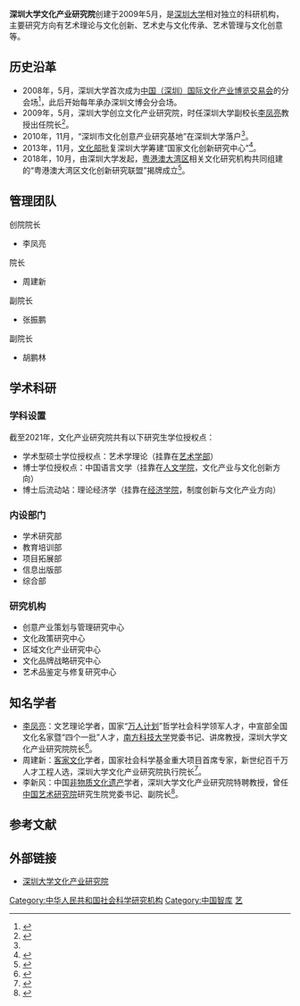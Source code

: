 {{Infobox University Department
|名称=深圳大学文化产业研究院
|院长=周建新
|徽标说明=深圳大学文化产业研究院徽标
|徽标=[[File:SICI-SZU-Logo.png|File:SICI-SZU-Logo.png]]
|隶属=[[深圳大学|深圳大学]]
|建立时间=2009年5月
|类型=[[智库|智库]]
|下属=
|党委书记=
|其他名称=Institute for Cultural Industries<br>Shenzhen University
|学生=
|教师=16人
|本科生=
|研究生=
|博士生=
|地址={{CHN}}[[广东省|广东省]][[深圳市|深圳市]][[南山区|南山区]][[南海大道|南海大道]]3688号深圳大学粤海校区汇文楼五楼
|坐标=
|网址=http://ici.szu.edu.cn/
|标志=
|脚注=
}}

'''深圳大学文化产业研究院'''创建于2009年5月，是[[深圳大学|深圳大学]]相对独立的科研机构，主要研究方向有艺术理论与文化创新、艺术史与文化传承、艺术管理与文化创意等。

== 历史沿革 ==

* 2008年，5月，深圳大学首次成为[[中国（深圳）国际文化产业博览交易会|中国（深圳）国际文化产业博览交易会]]的分会场<ref>{{Cite web|title=第四届文博会分会场简介_分会场论坛_中国经济网——国家经济门户|url=http://www.ce.cn/cysc/ztpd/08/icif/lt/200805/14/t20080514_15464539.shtml|accessdate=2021-02-19|work=www.ce.cn}}</ref>，此后开始每年承办深圳文博会分会场。
* 2009年，5月，深圳大学创立文化产业研究院，时任深圳大学副校长[[李凤亮|李凤亮]]教授出任院长<ref name=":0">{{Cite web|title=深圳市文化创意产业研究基地落户深大 文化快讯 南方网|url=http://theory.southcn.com/rwln/whkx/content/2011-06/07/content_25121942.htm|accessdate=2021-02-19|work=theory.southcn.com|archive-date=2011-07-07|archive-url=https://web.archive.org/web/20110707052223/http://theory.southcn.com/rwln/whkx/content/2011-06/07/content_25121942.htm|dead-url=no}}</ref>。
* 2010年，11月，“深圳市文化创意产业研究基地”在深圳大学落户<ref name=":0" />。
*2013年，11月，[[中华人民共和国文化部|文化部]]批复深圳大学筹建“国家文化创新研究中心”<ref>{{Cite web|title=国家文化创新研究中心落户深大 _中国经济网——国家经济门户|url=http://www.ce.cn/culture/gd/201311/24/t20131124_1797342.shtml|accessdate=2021-02-19|work=www.ce.cn|archive-date=2020-07-13|archive-url=https://web.archive.org/web/20200713160339/http://www.ce.cn/culture/gd/201311/24/t20131124_1797342.shtml|dead-url=no}}</ref>。
* 2018年，10月，由深圳大学发起，[[粵港澳大灣區|粤港澳大湾区]]相关文化研究机构共同组建的“粤港澳大湾区文化创新研究联盟”揭牌成立<ref>{{Cite web|title=粤港澳大湾区文化创新研究联盟在深圳成立_深圳新闻网|url=http://www.sznews.com/news/content/2018-10/27/content_21175647.htm|accessdate=2021-02-19|work=www.sznews.com}}</ref>。

== 管理团队 ==
{{col-begin}}
{{col-6}}
;创院院长
* 李凤亮
{{col-6}}
;院长
* 周建新
{{col-6}}
;副院长
* 张振鹏
{{col-6}}
;副院长
* 胡鹏林
{{col-end}}

== 学术科研 ==

=== 学科设置 ===
截至2021年，文化产业研究院共有以下研究生学位授权点：

* 学术型硕士学位授权点：艺术学理论（挂靠在[[深圳大学艺术学部|艺术学部]]）
* 博士学位授权点：中国语言文学（挂靠在[[深圳大学人文学院|人文学院]]，文化产业与文化创新方向）
*博士后流动站：理论经济学（挂靠在[[深圳大学经济学院|经济学院]]，制度创新与文化产业方向）

=== 内设部门 ===

* 学术研究部
* 教育培训部
* 项目拓展部
* 信息出版部
* 综合部

=== 研究机构 ===

* 创意产业策划与管理研究中心
* 文化政策研究中心
* 区域文化产业研究中心
* 文化品牌战略研究中心
* 艺术品鉴定与修复研究中心

== 知名学者 ==

* [[李凤亮|李凤亮]]：文艺理论学者，国家“[[国家高层次人才特殊支持计划|万人计划]]”哲学社会科学领军人才，中宣部全国文化名家暨“四个一批”人才，[[南方科技大學|南方科技大学]]党委书记、讲席教授，深圳大学文化产业研究院院长<ref>{{Cite web|title=对话文化产业专家李凤亮：守正创新 打造宝安文化品牌_深圳新闻网|url=http://www.sznews.com/news/content/mb/2020-11/18/content_23732628.htm|accessdate=2021-02-19|work=www.sznews.com}}</ref>。
* 周建新：[[客家文化|客家文化]]学者，国家社会科学基金重大项目首席专家，新世纪百千万人才工程人选，深圳大学文化产业研究院执行院长<ref>{{Cite web|title=周建新 ——论作为意识形态、研究对象和文化资源的客家|url=https://www.163.com/dy/article/FIA0NUVD0535IK1D.html|accessdate=2021-02-19|date=2020-07-24|last=网易|work=www.163.com}}</ref>。
* 李新风：中国[[非物质文化遗产|非物质文化遗产]]学者，深圳大学文化产业研究院特聘教授，曾任[[中国艺术研究院|中国艺术研究院]]研究生院党委书记、副院长<ref>{{Cite news|url=http://www.hebic.cn/xw/xyxw/2019/0404/3387.html|title=中国艺术研究院研究员李新风教授莅临我校讲学|author=魏新涛|date=2019-04-04|publisher=河北传媒学院}}</ref>。

== 参考文献 ==
{{reflist}}

== 外部链接 ==

* [http://ici.szu.edu.cn/ 深圳大学文化产业研究院] {{Wayback|url=http://ici.szu.edu.cn/ |date=20200920230100 }}
{{深圳大学/学院}}
[[Category:中华人民共和国社会科学研究机构|Category:中华人民共和国社会科学研究机构]]
[[Category:中国智库|Category:中国智库]]
[[Category:深圳大学院系|艺]]